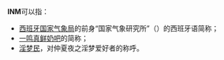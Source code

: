 '''INM'''可以指：
*[[西班牙国家气象局|西班牙国家气象局]]的前身“国家气象研究所”（{{lang-es|Instituto Nacional de Meteorología}}）的西班牙语简称；
*[[一鸣真鲜奶吧|一鸣真鲜奶吧]]的简称；
*[[仲夏夜之淫梦#淫梦民|淫梦民]]，对仲夏夜之淫梦爱好者的称呼。
{{disambig}}